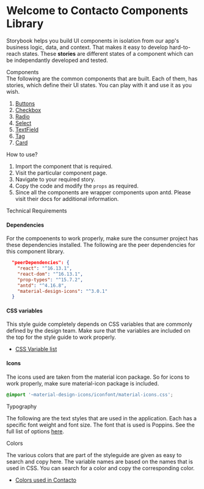
<Meta title="Introduction" />

<style>{`
  .subheading {
    --mediumdark: '#999999';
    font-weight: 900;
    font-size: 15px;
    color: black;
    letter-spacing: 3px;
    line-height: 24px;
    text-transform: uppercase;
    margin-bottom: 12px;
    margin-top: 40px;
  }

  .link-list {
    display: grid;
    grid-template-columns: 1fr;
    grid-template-rows: 1fr 1fr;
    row-gap: 10px;
  }

  @media (min-width: 620px) {
    .link-list {
      row-gap: 20px;
      column-gap: 20px;
      grid-template-columns: 1fr 1fr;
    }
  }

  @media all and (-ms-high-contrast:none) {
  .link-list {
      display: -ms-grid;
      -ms-grid-columns: 1fr 1fr;
      -ms-grid-rows: 1fr 1fr;
    }
  }

  .link-item {
    display: block;
    padding: 20px 30px 20px 15px;
    border: 1px solid #00000010;
    border-radius: 5px;
    transition: background 150ms ease-out, border 150ms ease-out, transform 150ms ease-out;
    color: #333333;
    display: flex;
    align-items: flex-start;
  }

  .link-item:hover {
    border-color: #1EA7FD50;
    transform: translate3d(0, -3px, 0);
    box-shadow: rgba(0, 0, 0, 0.08) 0 3px 10px 0;
  }

  .link-item:active {
    border-color: #1EA7FD;
    transform: translate3d(0, 0, 0);
  }

  .link-item strong {
    font-weight: 700;
    display: block;
    margin-bottom: 2px;
  }
  
  .link-item img {
    height: 40px;
    width: 40px;
    margin-right: 15px;
    flex: none;
  }

  .link-item span {
    font-size: 14px;
    line-height: 20px;
  }

  .tip {
    display: inline-block;
    border-radius: 1em;
    font-size: 11px;
    line-height: 12px;
    font-weight: 700;
    background: #E7FDD8;
    color: #66BF3C;
    padding: 4px 12px;
    margin-right: 10px;
    vertical-align: top;
  }

  .tip-wrapper {
    font-size: 13px;
    line-height: 20px;
    margin-top: 40px;
    margin-bottom: 40px;
  }

  .tip-wrapper code {
    font-size: 12px;
    display: inline-block;
  }

  
`}</style>

# Welcome to Contacto Components Library

Storybook helps you build UI components in isolation from our app's business logic, data, and context.
That makes it easy to develop hard-to-reach states. These **stories** are different states of a component which can be independantly developed and tested.

<div className="subheading">Components</div>
The following are the common components that are built. Each of them, has stories, which define their UI states. You can play with it and use it as you wish.

1. [Buttons](?path=/docs/components-button--primary)
2. [Checkbox](?path=/docs/components-checkbox--default)
3. [Radio](?path=/docs/components-radio--default)
4. [Select](?path=/docs/components-select--default)
5. [TextField](?path=/docs/components-textfield--default)
6. [Tag](?path=/docs/components-tag--default)
7. [Card](?path=/story/layout-card--card-with-title)

<div className="subheading">How to use?</div>

1. Import the component that is required.
2. Visit the particular component page.
3. Navigate to your required story.
4. Copy the code and modify the `props` as required.
5. Since all the components are wrapper components upon antd. Please visit their docs for additional information.

<div className="subheading">Technical Requirements</div>

#### Dependencies

For the compoenents to work properly, make sure the consumer project has these dependencies installed. The following are the peer dependencies for this component library.

```json
  "peerDependencies": {
    "react": "^16.13.1",
    "react-dom": "^16.13.1",
    "prop-types": "^15.7.2",
    "antd": "^4.16.8",
    "material-design-icons": "^3.0.1"
  }
```

#### CSS variables

This style guide completely depends on CSS variables that are commonly defined by the design team. Make sure that the variables are included on the top for the style guide to work properly.
- [CSS Variable list](?path=/story/colors-css-variable-list--page)

#### Icons

The icons used are taken from the material icon package. So for icons to work properly, make sure material-icon package is included.

```css
@import '~material-design-icons/iconfont/material-icons.css';
```
<div className="subheading">Typography</div>

The following are the text styles that are used in the application. Each has a specific font weight and font size.
The font that is used is Poppins. See the full list of options [here](?path=/docs/typography-text--all).

<Canvas><Story id="typography-text--all"/></Canvas>

<div className="subheading">Colors</div>

The various colors that are part of the styleguide are given as easy to search and copy here. The variable names are based on the names that is used in CSS. You can search for a color and copy the corresponding color.
- [Colors used in Contacto](?path=/docs/colors--page)